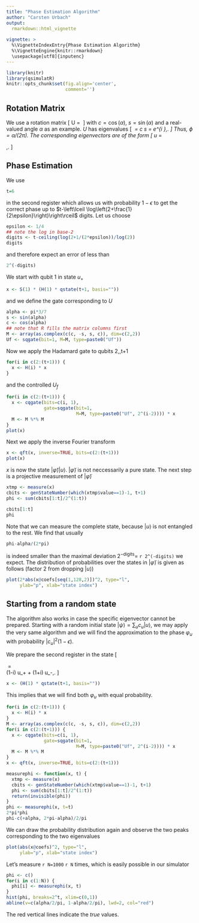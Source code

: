 ```yaml
---
title: "Phase Estimation Algorithm"
author: "Carsten Urbach"
output:
  rmarkdown::html_vignette
    
vignette: >
  %\VignetteIndexEntry{Phase Estimation Algorithm}
  %\VignetteEngine{knitr::rmarkdown}
  \usepackage[utf8]{inputenc}
---
```


```r
library(knitr)
library(qsimulatR)
knitr::opts_chunk$set(fig.align='center',
                      comment='')
```

## Rotation Matrix

We use a rotation matrix
\[
U\ =\ \begin{pmatrix}
c & s \\
-s & c \\
\end{pmatrix}
\]
with $c=\cos(\alpha)$, $s=\sin(\alpha)$ and a real-valued angle
$\alpha$ as an example. $U$ has eigenvalues
\[
\lambda_\pm\ =\ c\pm \mathrm{i} s\ =\ e^{\pm i \alpha}\,.
\]
Thus, $\phi=\alpha/(2\pi)$. 
The corresponding eigenvectors are of the form
\[
u_\pm\ =\
\begin{pmatrix}
1 \\
\pm\mathrm{i}\\
\end{pmatrix}\,.
\]

## Phase Estimation

We use

```r
t=6
```

in the second register which allows us with probability $1-\epsilon$ to get the 
correct phase up to $t-\left\lceil \log\left(2+\frac{1}{2\epsilon}\right)\right\rceil$
digits. Let us choose

```r
epsilon <- 1/4
## note the log in base-2
digits <- t-ceiling(log(2+1/(2*epsilon))/log(2)) 
digits
```

and therefore expect an error of less than

```r
2^(-digits)
```

We start with qubit 1 in state $u_+$

```r
x <- S(1) * (H(1) * qstate(t+1, basis=""))
```

and we define the gate corresponding to $U$

```r
alpha <- pi*3/7
s <- sin(alpha)
c <- cos(alpha)
## note that R fills the matrix columns first
M <- array(as.complex(c(c, -s, s, c)), dim=c(2,2)) 
Uf <- sqgate(bit=1, M=M, type=paste0("Uf"))
```

Now we apply the Hadamard gate to qubits 2,\dots,t+1

```r
for(i in c(2:(t+1))) {
  x <- H(i) * x
}
```

and the controlled $U_f$

```r
for(i in c(2:(t+1))) {
  x <- cqgate(bits=c(i, 1),
              gate=sqgate(bit=1,
                          M=M, type=paste0("Uf", 2^(i-2)))) * x
  M <- M %*% M
}
plot(x)
```

Next we apply the inverse Fourier transform

```r
x <- qft(x, inverse=TRUE, bits=c(2:(t+1)))
plot(x)
```

$x$ is now the state
$|\tilde\varphi\rangle|u\rangle$. $|\tilde\varphi\rangle$ is not neccessarily
a pure state. The next step is a projective measurement of
$|\tilde\varphi\rangle$

```r
xtmp <- measure(x)
cbits <- genStateNumber(which(xtmp$value==1)-1, t+1)
phi <- sum(cbits[1:t]/2^(1:t))

cbits[1:t]
phi
```

Note that we can measure the complete state, because $|u\rangle$ is not entangled to the rest.
We find that usually

```r
phi-alpha/(2*pi)
```

is indeed smaller than the maximal deviation $2^{-\mathrm{digits}}=$
`r 2^(-digits)` we expect. The distribution of probabilities over the
states in $|\tilde\varphi\rangle$ is given as follows (factor 2 from
dropping $|u\rangle$)

```r
plot(2*abs(x@coefs[seq(1,128,2)])^2, type="l",
     ylab="p", xlab="state index")
```

## Starting from a random state

The algorithm also works in case the specific eigenvector cannot be
prepared. Starting with a random initial state $|\psi\rangle = \sum_u
c_u |u\rangle$, we may apply the very same algorithm and we will find
the approximation to the phase $\varphi_u$ with probability
$|c_u|^2(1-\epsilon)$. 

We prepare the second register in the state
\[
\begin{pmatrix}
1\\
1\\
\end{pmatrix}\ =\
(1-i) u_+ + (1+i) u_-\,.
\]

```r
x <- (H(1) * qstate(t+1, basis=""))
```

This implies that we will find both $\varphi_u$ with equal probability.

```r
for(i in c(2:(t+1))) {
  x <- H(i) * x
}
M <- array(as.complex(c(c, -s, s, c)), dim=c(2,2)) 
for(i in c(2:(t+1))) {
  x <- cqgate(bits=c(i, 1),
              gate=sqgate(bit=1,
                          M=M, type=paste0("Uf", 2^(i-2)))) * x
  M <- M %*% M
}
x <- qft(x, inverse=TRUE, bits=c(2:(t+1)))

measurephi <- function(x, t) {
  xtmp <- measure(x)
  cbits <- genStateNumber(which(xtmp$value==1)-1, t+1)
  phi <- sum(cbits[1:t]/2^(1:t))
  return(invisible(phi))
}
phi <- measurephi(x, t=t)
2*pi*phi
phi-c(+alpha, 2*pi-alpha)/2/pi
```

We can draw the probability distribution again and observe the two
peaks corresponding to the two eigenvalues

```r
plot(abs(x@coefs)^2, type="l",
     ylab="p", xlab="state index")
```

Let's measure `r N=1000` `r N` times, which is easily possible in our simulator

```r
phi <- c()
for(i in c(1:N)) {
  phi[i] <- measurephi(x, t)
}
hist(phi, breaks=2^t, xlim=c(0,1))
abline(v=c(alpha/2/pi, 1-alpha/2/pi), lwd=2, col="red")
```

The red vertical lines indicate the _true_ values.
